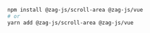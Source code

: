 ```bash
npm install @zag-js/scroll-area @zag-js/vue
# or
yarn add @zag-js/scroll-area @zag-js/vue
```
